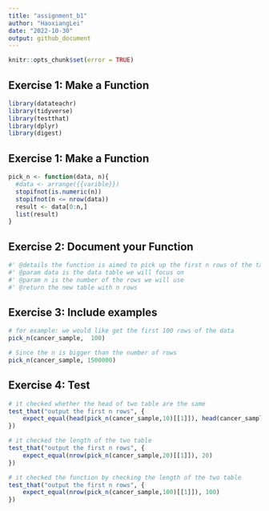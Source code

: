 ```yaml
---
title: "assignment_b1"
author: "HaoxiangLei"
date: "2022-10-30"
output: github_document
---
```


```r
knitr::opts_chunk$set(error = TRUE)
```

## Exercise 1: Make a Function
```r
library(datateachr)
library(tidyverse)
library(testthat)
library(dplyr)
library(digest)
```

## Exercise 1: Make a Function
```r
pick_n <- function(data, n){
  #data <- arrange({{varible}})
  stopifnot(is.numeric(n))
  stopifnot(n <= nrow(data))
  result <- data[0:n,]
  list(result)
}
```

## Exercise 2: Document your Function
```r
#' @details the function is aimed to pick up the first n rows of the table
#' @param data is the data table we will focus on
#' @param n is the number of the rows we will use
#' @return the new table with n rows

```


## Exercise 3: Include examples
```r
# for example: we would like get the first 100 rows of the data
pick_n(cancer_sample,  100)
```

```r
# Since the n is bigger than the number of rows
pick_n(cancer_sample, 1500000)
```
## Exercise 4: Test
```r
# it checked whether the head of two table are the same
test_that("output the first n rows", {
    expect_equal(head(pick_n(cancer_sample,10)[[1]]), head(cancer_sample[0:10,]))
})
```

```r
# it checked the length of the two table
test_that("output the first n rows", {
    expect_equal(nrow(pick_n(cancer_sample,20)[[1]]), 20)
})
```
```r
# it checked the function by checking the length of the two table
test_that("output the first n rows", {
    expect_equal(nrow(pick_n(cancer_sample,100)[[1]]), 100)
})
```

